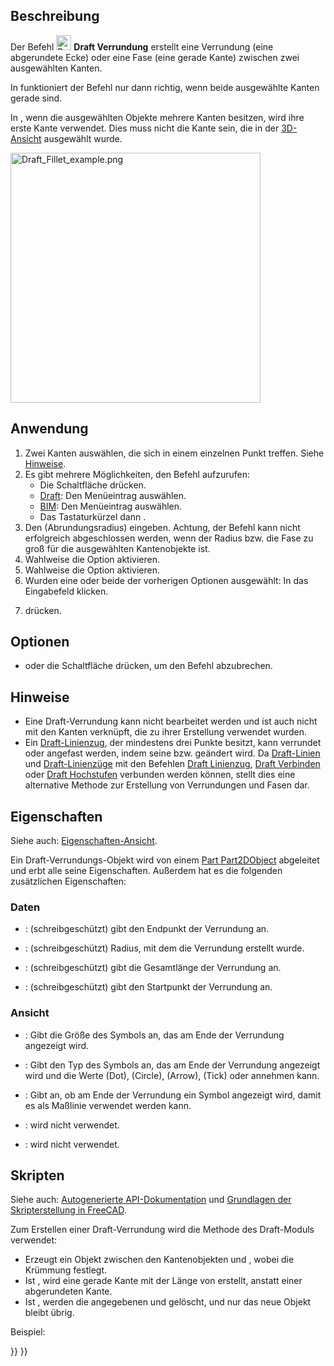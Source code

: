 <languages/>

{{Docnav/de
|[[Draft_Wire/de|Polylinie]]
|[[Draft_Arc/de|Bogen]]
|[[Draft_Workbench/de|Draft]]
|IconL=Draft_Wire.svg
|IconR=Draft_Arc.svg
|IconC=Workbench_Draft.svg
}}

{{GuiCommand/de
|Name=Draft Fillet
|Name/de=Draft Verrundung
|MenuLocation=Zeichnen → Verrundung<br>2D-Entwurf → Verrundung
|Workbenches=[[Draft_Workbench/de|Draft]], [[BIM_Workbench/de|BIM]]
|Shortcut={{KEY|F}} {{KEY|I}}
|Version=0.19
|SeeAlso=[[Draft_Line/de|Draft Linie]], [[Draft_Wire/de|Draft Polylinie]]
}}

<span id="Description"></span>
==Beschreibung==

Der Befehl [[Image:Draft_Fillet.svg|24px]] '''Draft Verrundung''' erstellt eine Verrundung (eine abgerundete Ecke) oder eine Fase (eine gerade Kante) zwischen zwei ausgewählten Kanten.

In {{VersionMinus/de|0.21}} funktioniert der Befehl nur dann richtig, wenn beide ausgewählte Kanten gerade sind.

In {{VersionMinus/de|1.0}}, wenn die ausgewählten Objekte mehrere Kanten besitzen, wird ihre erste Kante verwendet. Dies muss nicht die Kante sein, die in der [[3D_view/de|3D-Ansicht]] ausgewählt wurde. 

[[Image:Draft_Fillet_example.png|400px]]
{{Caption|Mehrere Verrundungen und Fasen, die zwischen zwei Kanten erstellt wurden}}

<span id="Usage"></span>
==Anwendung==

# Zwei Kanten auswählen, die sich in einem einzelnen Punkt treffen. Siehe [[#Hinweise|Hinweise]].
# Es gibt mehrere Möglichkeiten, den Befehl aufzurufen:
#* Die Schaltfläche {{Button|[[Image:Draft_Fillet.svg|16px]] [[Draft_Fillet/de|Verrundung]]}} drücken.
#* [[Draft_Workbench/de|Draft]]: Den Menüeintrag {{MenuCommand|Zeichnen → [[Image:Draft_Fillet.svg|16px]] Verrundung}} auswählen.
#* [[BIM_Workbench/de|BIM]]: Den Menüeintrag {{MenuCommand|2D-Entwurf → [[Image:Draft_Fillet.svg|16px]] Verrundung}} auswählen.
#* Das Tastaturkürzel {{KEY|F}} dann {{KEY|I}}.
# Den {{MenuCommand|Fillet radius}} (Abrundungsradius) eingeben. Achtung, der Befehl kann nicht erfolgreich abgeschlossen werden, wenn der Radius bzw. die Fase zu groß für die ausgewählten Kantenobjekte ist.
# Wahlweise die Option {{MenuCommand|Originalobjekte löschen}} aktivieren.
# Wahlweise die Option {{MenuCommand|Fase erstellen}} aktivieren.
# Wurden eine oder beide der vorherigen Optionen ausgewählt: In das Eingabefeld {{MenuCommand|Abrundungsradius}} klicken.
# {{KEY|Enter}} drücken.

<span id="Options"></span>
==Optionen==

* {{KEY|Esc}} oder die Schaltfläche {{Button|Schließen}} drücken, um den Befehl abzubrechen.

<span id="Notes"></span>
==Hinweise==

* Eine Draft-Verrundung kann nicht bearbeitet werden und ist auch nicht mit den Kanten verknüpft, die zu ihrer Erstellung verwendet wurden.
* Ein [[Draft_Wire/de|Draft-Linienzug]], der mindestens drei Punkte besitzt, kann verrundet oder angefast werden, indem seine {{PropertyData/de|Fillet Radius}} bzw. {{PropertyData/de|Chamfer Size}} geändert wird. Da [[Draft_Line/de|Draft-Linien]] und [[Draft_Wire/de|Draft-Linienzüge]] mit den Befehlen [[Draft_Wire/de|Draft Linienzug]], [[Draft_Join/de|Draft Verbinden]] oder [[Draft_Upgrade/de|Draft Hochstufen]] verbunden werden können, stellt dies eine alternative Methode zur Erstellung von Verrundungen und Fasen dar.

<span id="Properties"></span>
==Eigenschaften==

Siehe auch: [[Property_View/de|Eigenschaften-Ansicht]].

Ein Draft-Verrundungs-Objekt wird von einem [[Part_Part2DObject/de|Part Part2DObject]] abgeleitet und erbt alle seine Eigenschaften. Außerdem hat es die folgenden zusätzlichen Eigenschaften:

<span id="Data"></span>
=== Daten ===

{{TitleProperty|Draft}}

* {{PropertyData/de|End|VectorDistance}}: (schreibgeschützt) gibt den Endpunkt der Verrundung an.
* {{PropertyData/de|Fillet Radius|Length}}: (schreibgeschützt) Radius, mit dem die Verrundung erstellt wurde.
* {{PropertyData/de|Length|Length}}: (schreibgeschützt) gibt die Gesamtlänge der Verrundung an.
* {{PropertyData/de|Start|VectorDistance}}: (schreibgeschützt) gibt den Startpunkt der Verrundung an.

<span id="View"></span>
===Ansicht===

{{TitleProperty|Draft}}

* {{PropertyView/de|Arrow Size|Length}}: Gibt die Größe des Symbols an, das am Ende der Verrundung angezeigt wird.
* {{PropertyView/de|Arrow Type|Enumeration}}: Gibt den Typ des Symbols an, das am Ende der Verrundung angezeigt wird und die Werte {{value|Punkt}} (Dot), {{value|Kreis}} (Circle), {{value|Pfeil}} (Arrow), {{value|Schrägstrich}} (Tick) oder {{value|Schrägstrich-2}} annehmen kann.
* {{PropertyView/de|End Arrow|Bool}}: Gibt an, ob am Ende der Verrundung ein Symbol angezeigt wird, damit es als Maßlinie verwendet werden kann.
* {{PropertyView/de|Pattern|Enumeration}}: wird nicht verwendet.
* {{PropertyView/de|Pattern Size|Float}}: wird nicht verwendet.

<span id="Scripting"></span>
==Skripten==

Siehe auch: [https://freecad.github.io/SourceDoc/ Autogenerierte API-Dokumentation] und [[FreeCAD_Scripting_Basics/de|Grundlagen der Skripterstellung in FreeCAD]].

Zum Erstellen einer Draft-Verrundung wird die Methode {{incode|make_fillet}} des Draft-Moduls verwendet:

{{Code|code=
fillet = make_fillet([edge1, edge2], radius=100, chamfer=False, delete=False)
}}

* Erzeugt ein {{incode|Fillet}} Objekt zwischen den Kantenobjekten {{incode|edge1}} und {{incode|edge2}}, wobei {{incode|radius}} die Krümmung festlegt.
* Ist {{incode|chamfer}} {{incode|True}}, wird eine gerade Kante mit der Länge von {{incode|radius}} erstellt, anstatt einer abgerundeten Kante.
* Ist {{incode|delete}} {{incode|True}}, werden die angegebenen {{incode|edge1}} und {{incode|edge2}} gelöscht, und nur das neue Objekt bleibt übrig.

Beispiel:

{{Code|code=
import FreeCAD as App
import Draft

doc = App.newDocument()

p1 = App.Vector(0, 0, 0)
p2 = App.Vector(1000, 1000, 0)
p3 = App.Vector(2000, 0, 0)

edge1 = Draft.make_line(p1, p2)
edge2 = Draft.make_line(p2, p3)

doc.recompute()

fillet = Draft.make_fillet([edge1, edge2], radius=500)

doc.recompute()
}}


{{Docnav/de
|[[Draft_Wire/de|Polylinie]]
|[[Draft_Arc/de|Bogen]]
|[[Draft_Workbench/de|Draft]]
|IconL=Draft_Wire.svg
|IconR=Draft_Arc.svg
|IconC=Workbench_Draft.svg
}}

{{Draft Tools navi{{#translation:}}}}
{{Userdocnavi{{#translation:}}}}